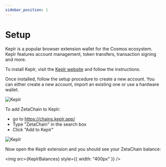 ```yaml
---
sidebar_position: 1
---
```



# Setup

Keplr is a popular browser extension wallet for the Cosmos ecosystem. Keplr
features account management, token transfers, transaction signing and more.

To install Keplr, visit the [Keplr website](https://www.keplr.app/) and follow
the instructions.

Once installed, follow the setup procedure to create a new account. You can
either create a new account, import an existing one or use a hardware wallet.

![Keplr](/img/docs/keplr-setup.png)

To add ZetaChain to Keplr:

- go to https://chains.keplr.app/
- Type "ZetaChain" in the search box
- Click "Add to Keplr"

![Keplr](/img/docs/keplr-add-zetachain.png)

Now open the Keplr extension and you should see your ZetaChain balance:

<img src={KeplrBalances} style={{ width: "400px" }} />
